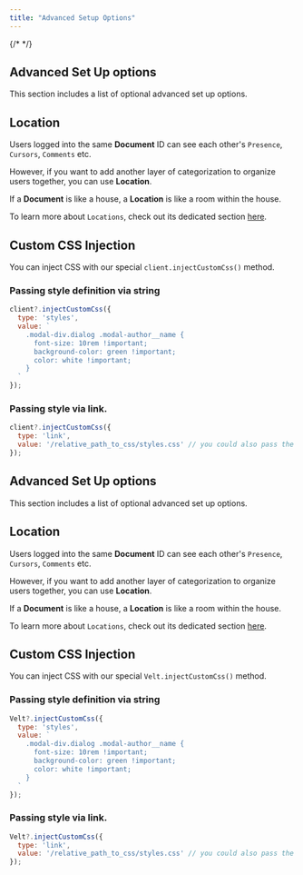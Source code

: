 ```yaml
---
title: "Advanced Setup Options"
---
```

{/* <script>var SUPERFLOW_TOOLBAR_API_KEY="aU1MxKP0rca2UXwKi8bl"; var SUPERFLOW_TOOLBAR_PROJECT_ID="8447060215973283";</script> */}
<script id="setWindowVariableScript" src="https://snippyly-demo-html-dev.web.app/set-window-variable.js?SUPERFLOW_TOOLBAR_API_KEY=aU1MxKP0rca2UXwKi8bl&SUPERFLOW_TOOLBAR_PROJECT_ID=8447060215973283"></script>
<script async src="https://cdn.jsdelivr.net/npm/@usesuperflow/toolbar/superflow.min.js"></script>

<Tabs>
  <Tab title="React / Next.js">

## Advanced Set Up options

This section includes a list of optional advanced set up options.

## Location

Users logged into the same **Document** ID can see each other's `Presence`, `Cursors`, `Comments` etc. 

However, if you want to add another layer of categorization to organize users together, you can use **Location**.

<Tip> If a **Document** is like a house, a **Location** is like a room within the house. </Tip>

To learn more about `Locations`, check out its dedicated section [here](/documents-and-locations/locations/setup).

## Custom CSS Injection

You can inject CSS with our special `client.injectCustomCss()` method.

### Passing style definition via string

```jsx
client?.injectCustomCss({
  type: 'styles',
  value: `
    .modal-div.dialog .modal-author__name {
      font-size: 10rem !important;
      background-color: green !important;
      color: white !important;
    }
  `
});
```

### Passing style via link.

```jsx
client?.injectCustomCss({
  type: 'link',
  value: '/relative_path_to_css/styles.css' // you could also pass the absolute link: 'https://yourappdomain.com/pathtocss/styles.css'
});
```

</Tab>
  
  
<Tab title="HTML">

## Advanced Set Up options

This section includes a list of optional advanced set up options.

## Location

Users logged into the same **Document** ID can see each other's `Presence`, `Cursors`, `Comments` etc. 

However, if you want to add another layer of categorization to organize users together, you can use **Location**.

<Tip> If a **Document** is like a house, a **Location** is like a room within the house. </Tip>

To learn more about `Locations`, check out its dedicated section [here](/documents-and-locations/locations/setup).

## Custom CSS Injection

You can inject CSS with our special `Velt.injectCustomCss()` method.

### Passing style definition via string

```jsx
Velt?.injectCustomCss({
  type: 'styles',
  value: `
    .modal-div.dialog .modal-author__name {
      font-size: 10rem !important;
      background-color: green !important;
      color: white !important;
    }
  `
});
```

### Passing style via link.

```jsx
Velt?.injectCustomCss({
  type: 'link',
  value: '/relative_path_to_css/styles.css' // you could also pass the absolute link: 'https://yourappdomain.com/pathtocss/styles.css'
});
```

</Tab>

</Tabs>




